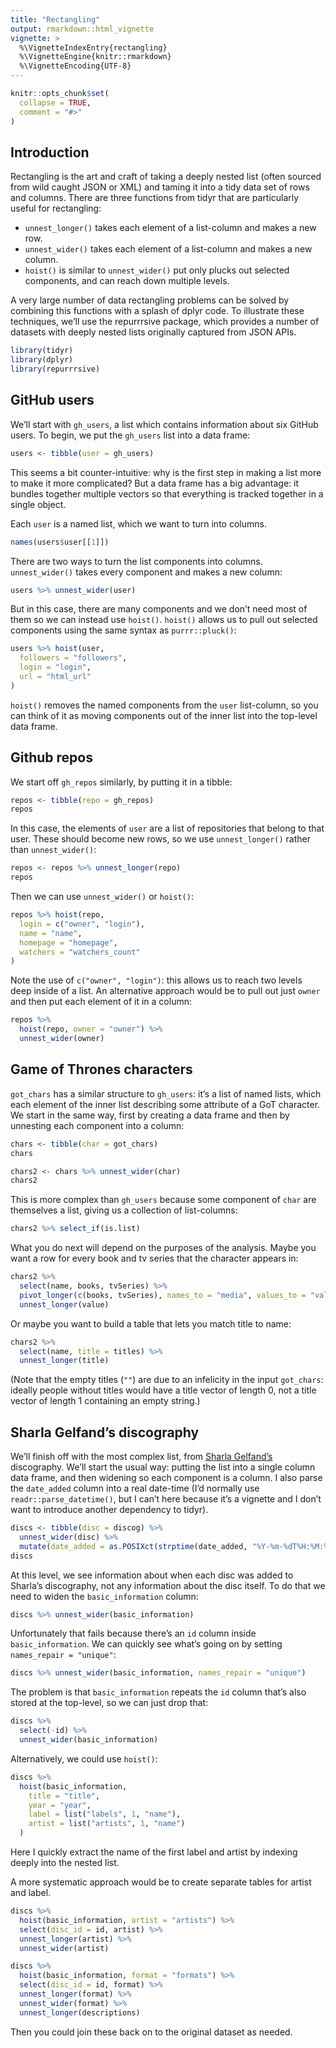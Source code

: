 ```yaml
---
title: "Rectangling"
output: rmarkdown::html_vignette
vignette: >
  %\VignetteIndexEntry{rectangling}
  %\VignetteEngine{knitr::rmarkdown}
  %\VignetteEncoding{UTF-8}
---
```


```r
knitr::opts_chunk$set(
  collapse = TRUE,
  comment = "#>"
)
```

## Introduction

Rectangling is the art and craft of taking a deeply nested list (often sourced from wild caught JSON or XML) and taming it into a tidy data set of rows and columns. There are three functions from tidyr that are particularly useful for rectangling:

* `unnest_longer()` takes each element of a list-column and makes a new row.
* `unnest_wider()` takes each element of a list-column and makes a new column.
* `hoist()` is similar to `unnest_wider()` put only plucks out selected 
  components, and can reach down multiple levels.
  
A very large number of data rectangling problems can be solved by combining this functions with a splash of dplyr code. To illustrate these techniques, we'll use the repurrrsive package, which provides a number of datasets with deeply nested lists originally captured from JSON APIs.
  
```r
library(tidyr)
library(dplyr)
library(repurrrsive)
```

## GitHub users

We'll start with `gh_users`, a list which contains information about six GitHub users. To begin, we put the `gh_users` list into a data frame:

```r
users <- tibble(user = gh_users)
```

This seems a bit counter-intuitive: why is the first step in making a list more to make it more complicated? But a data frame has a big advantage: it bundles together multiple vectors so that everything is tracked together in a single object.

Each `user` is a named list, which we want to turn into columns.

```r
names(users$user[[1]])
```

There are two ways to turn the list components into columns. `unnest_wider()` takes every component and makes a new column:

```r
users %>% unnest_wider(user)
```

But in this case, there are many components and we don't need most of them so we can instead use `hoist()`. `hoist()` allows us to pull out selected components using the same syntax as `purrr::pluck()`:

```r
users %>% hoist(user, 
  followers = "followers", 
  login = "login", 
  url = "html_url"
)
```

`hoist()` removes the named components from the `user` list-column, so you can think of it as moving components out of the inner list into the top-level data frame. 

## Github repos

We start off `gh_repos` similarly, by putting it in a tibble:

```r
repos <- tibble(repo = gh_repos)
repos
```

In this case, the elements of `user` are a list of repositories that belong to that user. These should become new rows, so we use `unnest_longer()` rather than `unnest_wider()`:

```r
repos <- repos %>% unnest_longer(repo)
repos
```

Then we can use `unnest_wider()` or `hoist()`:

```r
repos %>% hoist(repo, 
  login = c("owner", "login"), 
  name = "name",
  homepage = "homepage",
  watchers = "watchers_count"
)
```

Note the use of `c("owner", "login")`: this allows us to reach two levels deep inside of a list. An alternative approach would be to pull out just `owner` and then put each element of it in a column:

```r
repos %>% 
  hoist(repo, owner = "owner") %>% 
  unnest_wider(owner)
```


## Game of Thrones characters

`got_chars` has a similar structure to `gh_users`: it's a list of named lists, which each element of the inner list describing some attribute of a GoT character. We start in the same way, first by creating a data frame and then by unnesting each component into a column:

```r
chars <- tibble(char = got_chars)
chars

chars2 <- chars %>% unnest_wider(char)
chars2
```

This is more complex than `gh_users` because some component of `char` are themselves a list, giving us a collection of list-columns:

```r
chars2 %>% select_if(is.list)
```

What you do next will depend on the purposes of the analysis. Maybe you want a row for every book and tv series that the character appears in:

```r
chars2 %>% 
  select(name, books, tvSeries) %>% 
  pivot_longer(c(books, tvSeries), names_to = "media", values_to = "value") %>% 
  unnest_longer(value)
```

Or maybe you want to build a table that lets you match title to name:

```r
chars2 %>% 
  select(name, title = titles) %>% 
  unnest_longer(title)
```

(Note that the empty titles (`""`) are due to an infelicity in the input `got_chars`: ideally people without titles would have a title vector of length 0, not a title vector of length 1 containing an empty string.)

## Sharla Gelfand's discography

We'll finish off with the most complex list, from [Sharla Gelfand's](https://sharla.party/posts/discog-purrr/) discography. We'll start the usual way: putting the list into a single column data frame, and then widening so each component is a column. I also parse the `date_added` column into a real date-time (I'd normally use `readr::parse_datetime()`, but I can't here because it's a vignette and I don't want to introduce another dependency to tidyr).

```r
discs <- tibble(disc = discog) %>% 
  unnest_wider(disc) %>% 
  mutate(date_added = as.POSIXct(strptime(date_added, "%Y-%m-%dT%H:%M:%S"))) 
discs
```

At this level, we see information about when each disc was added to Sharla's discography, not any information about the disc itself. To do that we need to widen the `basic_information` column:

```r
discs %>% unnest_wider(basic_information)
```

Unfortunately that fails because there's an `id` column inside `basic_information`. We can quickly see what's going on by setting `names_repair = "unique"`:

```r
discs %>% unnest_wider(basic_information, names_repair = "unique")
```

The problem is that `basic_information` repeats the `id` column that's also stored at the top-level, so we can just drop that:

```r
discs %>% 
  select(-id) %>% 
  unnest_wider(basic_information)
```

Alternatively, we could use `hoist()`:

```r
discs %>% 
  hoist(basic_information,
    title = "title",
    year = "year",
    label = list("labels", 1, "name"),
    artist = list("artists", 1, "name")
  )
```

Here I quickly extract the name of the first label and artist by indexing deeply into the nested list. 

A more systematic approach would be to create separate tables for artist and label.

```r
discs %>% 
  hoist(basic_information, artist = "artists") %>% 
  select(disc_id = id, artist) %>% 
  unnest_longer(artist) %>% 
  unnest_wider(artist)

discs %>% 
  hoist(basic_information, format = "formats") %>% 
  select(disc_id = id, format) %>% 
  unnest_longer(format) %>% 
  unnest_wider(format) %>% 
  unnest_longer(descriptions)
```

Then you could join these back on to the original dataset as needed.
